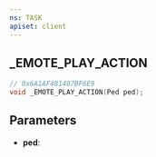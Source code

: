 ```yaml
---
ns: TASK
apiset: client
---
```

## _EMOTE_PLAY_ACTION

```c
// 0x6A1AF481407BF6E9
void _EMOTE_PLAY_ACTION(Ped ped);
```


## Parameters
* **ped**:

